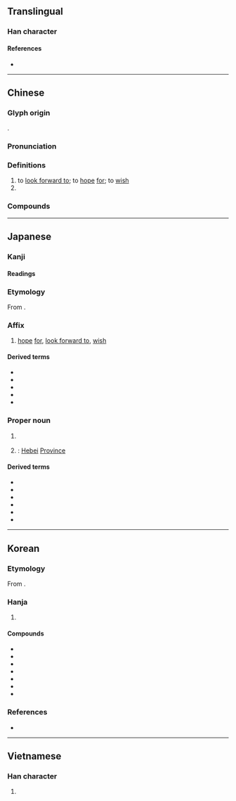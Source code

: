{{character info/new}}
==Translingual==

===Han character===
{{Han char|rn=12|rad=八|as=14|sn=16|four=11801|canj=LPWTC|ids=⿱北異}}

====References====
* {{Han ref|kx=0128.240|dkj=01500|dj=0289.030|hdz=10253.080|uh=5180|ud=20864|bh=BEAC|bd=48812}}

----

==Chinese==
{{zh-forms|alt=丠:second-round simplified}}

===Glyph origin===
{{Han etyl}}
{{Han compound|北|異|c1=s|c2=p|ls=psc}}.

===Pronunciation===
{{zh-pron
|m=jì
|c=kei3
|h=pfs=
|md=
|mn=kì
|w=
|mc=y
|oc=y
|cat=v,pn
}}

===Definitions===
{{zh-hanzi}}

# to [[look forward to]]; to [[hope]] [[for]]; to [[wish]]
# {{zh-alt-name|河北|[[Hebei]] [[province|Province]]}}

===Compounds===
{{zh-der|冀望|冀求|可冀|冀北|冀州|希冀|冀圖|非冀|無冀|冀馬|馬空冀北}}

----

==Japanese==

===Kanji===
{{ja-kanji|grade=|rs=八14}}

====Readings====
{{ja-readings
|goon=き
|kanon=き
|kun=こいねが-う<こひねが-ふ, こいねが-わくは<こひねが-はくは
}}

===Etymology===
{{ja-kanjitab|yomi=o|き}}

From {{der|ja|ltc|sort=き|-}} {{ltc-l|冀}}.

===Affix===
{{ja-pos|affix|き}}

# [[hope]] [[for]], [[look forward to]], [[wish]]

====Derived terms====
{{der-top3}}
* {{ja-r|冀%願|き%がん|[[wish]]}}
* {{ja-r|冀%求|き%きゅう}}
* {{ja-r|冀%幸|き%こう}}
* {{ja-r|冀図|きと}}
* {{ja-r|冀%望|き%ぼう}}
{{der-bottom}}

===Proper noun===
{{ja-pos|proper|き}}

# {{lb|ja|sort=き|historical}} {{short for|ja|冀州|tr=Kishū|dot=:}} {{w|Ji Province}}
# {{synonym of|ja|河北|tr=Kahoku}}: [[Hebei]] [[province|Province]]

====Derived terms====
{{der-top3}}
* {{ja-r|冀%察 政権|^き%さつ ^せいけん}}
* {{ja-r|冀%察 政%務 委%員%会|^き%さつ ^せい%む ^い%いん%かい}}
* {{ja-r|冀%州|^き%しゅう}}
* {{ja-r|冀%北|^き%ほく}}
* {{ja-r|冀%東 政権|^き%とう ^せいけん}}
* {{ja-r|冀東 防%共 自治%政%府|^き%とう ^ぼう%きょう ^じち%せい%ふ}}
{{der-bottom}}

----

==Korean==

===Etymology===
From {{der|ko|ltc|sort=기|-}} {{ltc-l|冀}}.

===Hanja===
{{ko-hanja-search}}
{{ko-hanja|바라다|바랄|기}}

# {{hanja form of|기|to [[hope#Verb|hope]]; to [[wish#Verb|wish]]}}

====Compounds====
{{der-top3|Compounds}}
* {{ko-l|기도|冀圖}}
* {{ko-l|기망|冀望}}
* {{ko-l|기원|冀願}}
* {{ko-l|^기주|冀州}}
* {{ko-l|요기|徼冀}}
* {{ko-l|행기|幸冀}}
* {{ko-l|희기|希冀}}
{{der-bottom}}

===References===
* {{R:hanjadoc|666}}

----

==Vietnamese==

===Han character===
{{vi-hantu|[[kí]]|rs=八14}}

# {{rfdef|vi|sort=八14}}